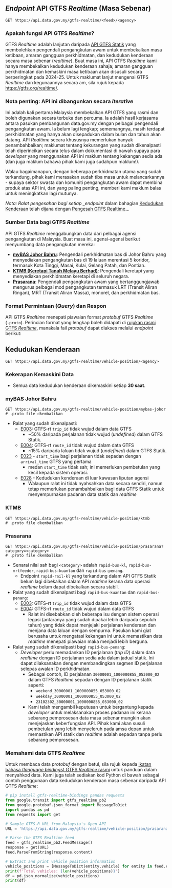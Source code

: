 
## _Endpoint_ API GTFS _Realtime_ (Masa Sebenar)

<Head>
  <title>GTFS Realtime - Malaysia's Official Open API</title>
</Head>

```http
GET https://api.data.gov.my/gtfs-realtime/<feed>/<agency>
```

### Apakah fungsi API GTFS _Realtime_?

GTFS _Realtime_ adalah lanjutan daripada [API GTFS Statik](gtfs-static) yang membolehkan pengendali pengangkutan awam untuk membekalkan masa ketibaan, amaran gangguan perkhidmatan, dan kedudukan kenderaan secara masa sebenar (_realtime_).
Buat masa ini, API GTFS _Realtime_ kami hanya membekalkan kedudukan kenderaan sahaja; amaran gangguan perkhidmatan dan kemaskini masa ketibaan akan disusuli secara berperingkat pada 2024-25. Untuk maklumat lanjut mengenai GTFS _Realtime_ dan kegunaannya secara am, sila rujuk kepada https://gtfs.org/realtime/.

### Nota penting: API ini dibangunkan secara _iterative_

Ini adalah kali pertama Malaysia membekalkan API GTFS yang rasmi dan boleh digunakan secara terbuka dan percuma. Ia adalah hasil kerjasama antara pasukan pembangunan data.gov.my dengan pelbagai pengendali pengangkutan awam. Ia belum lagi lengkap; sememangnya, masih terdapat perkhidmatan yang hanya akan disepadukan dalam bulan dan tahun akan datang. API _Realtime_ secara khususnya memerlukan banyak penambahbaikan; maklumat tentang kekurangan yang sudah dikenalpasti telah diperincikan secara telus dalam dokumentasi di bawah supaya para _developer_ yang menggunakan API ini maklum tentang kekangan sedia ada (dan juga maklum bahawa pihak kami juga sudahpun maklum!).

Walau bagaimanapun, dengan beberapa perkhidmatan utama yang sudah terkandung, pihak kami merasakan sudah tiba masa untuk melancarkannya - supaya sektor swasta dan komuniti pengangkutan awam dapat membina produk atas API ini, dan yang paling penting, memberi kami maklum balas untuk meningkatkan lagi mutunya.

_Nota: Ralat pengesahan bagi setiap \_endpoint_ dalam bahagian [Kedudukan Kenderaan](#vehicle-position) telah dijana dengan [Pengesah GTFS Realtime](https://github.com/MobilityData/gtfs-realtime-validator).\_

### Sumber Data bagi GTFS _Realtime_

API GTFS _Realtime_ menggabungkan data dari pelbagai agensi pengangkutan di Malaysia. Buat masa ini, agensi-agensi berikut menyumbang data pengangkutan mereka:

- [**myBAS Johor Bahru**](https://www.causewaylink.com.my/mybas/en/): Pengendali perkhidmatan bas di Johor Bahru yang menyediakan pengangkutan bas di 19 laluan merentasi 5 koridor, termasuk Kota Tinggi, Masai, Kulai, Gelang Patah, dan Pontian.
- [**KTMB (Keretapi Tanah Melayu Berhad)**](https://www.ktmb.com.my/): Pengendali keretapi yang menyediakan perkhidmatan keretapi di seluruh negara.
- [**Prasarana**](https://myrapid.com.my/): Pengendali pengangkutan awam yang bertanggungjawab mengurus pelbagai mod pengangkutan termasuk LRT (Transit Aliran Ringan), MRT (Transit Aliran Massa), monorel, dan perkhidmatan bas.

### Format Permintaan (_Query_) dan Respon

API GTFS _Realtime_ menepati piawaian format _protobuf_ GTFS _Realtime_ (`.proto`). Perincian format yang lengkap boleh didapati di [rujukan rasmi GTFS _Realtime_](https://gtfs.org/realtime/proto/), manakala fail _protobuf_ dapat diakses melalui _endpoint_ berikut:

## Kedudukan Kenderaan

```http
GET https://api.data.gov.my/gtfs-realtime/vehicle-position/<agency>
```

### Kekerapan Kemaskini Data

- Semua data kedudukan kenderaan dikemaskini setiap **30 saat**.

### myBAS Johor Bahru

```http
GET https://api.data.gov.my/gtfs-realtime/vehicle-position/mybas-johor
# .proto file dkembalikan
```

- Ralat yang sudah dikenalpasti:
  - [E003](https://github.com/MobilityData/gtfs-realtime-validator/blob/master/RULES.md#E003): GTFS-rt `trip_id` tidak wujud dalam data GTFS
    - ~50% daripada perjalanan tidak wujud (_undefined_) dalam GTFS Statik.
  - [E004](https://github.com/MobilityData/gtfs-realtime-validator/blob/master/RULES.md#E004): GTFS-rt `route_id` tidak wujud dalam data GTFS
    - ~15% daripada laluan tidak wujud (_undefined_) dalam GTFS Statik.
  - [E023](https://github.com/MobilityData/gtfs-realtime-validator/blob/master/RULES.md#E023) - `start_time` bagi perjalanan tidak sepadan dengan `arrival_time` GTFS yang pertama
    - medan `start_time` tidak sah; ini memerlukan pembetulan yang kecil kepada sistem operasi.
  - [E028](https://github.com/MobilityData/gtfs-realtime-validator/blob/master/RULES.md#E028) - Kedudukan kenderaan di luar kawasan liputan agensi
    - Walaupun ralat ini tidak nyahsahkan data secara sendiri, namun tetap memerlukan penambahbaikan bagi data GTFS Statik untuk menyempurnakan padanan data statik dan _realtime_

### KTMB

```http
GET https://api.data.gov.my/gtfs-realtime/vehicle-position/ktmb
# .proto file dkembalikan
```

### Prasarana

```http
GET https://api.data.gov.my/gtfs-realtime/vehicle-position/prasarana?category=<category>
# .proto file dkembalikan
```

- Senarai nilai sah bagi `<category>` adalah `rapid-bus-kl`, `rapid-bus-mrtfeeder`, `rapid-bus-kuantan` dan `rapid-bus-penang`.
  - Endpoint `rapid-rail-kl` yang terkandung dalam API GTFS Statik belum lagi dibekalkan dalam API _realtime_ kerana data operasi _realtime_ belum dapat dibekalkan secara stabil.
- Ralat yang sudah dikenalpasti bagi `rapid-bus-kuantan` dan `rapid-bus-penang`:
  - [E003](https://github.com/MobilityData/gtfs-realtime-validator/blob/master/RULES.md#E003): GTFS-rt `trip_id` tidak wujud dalam data GTFS
  - [E004](https://github.com/MobilityData/gtfs-realtime-validator/blob/master/RULES.md#E004): GTFS-rt `route_id` tidak wujud dalam data GTFS
    - Ralat ini disebabkan oleh beberapa isu dengan sistem operasi legasi (antaranya yang sudah dipakai lebih daripada sepuluh tahun) yang tidak dapat menjejaki perjalanan kenderaan dan menjana data laluan dengan sempurna. Pasukan kami giat berusaha untuk mengatasi kekangan ini untuk memastikan data _realtime_ menepati piawaian maka menjadi lebih berguna.
- Ralat yang sudah dikenalpasti bagi `rapid-bus-penang`:
  - _Developer_ perlu memadankan ID perjalanan (_trip ID_) dalam data _realtime_ dengan ID perjalanan sedia ada dalam jadual statik. Ini dapat dilaksanakan dengan membandingkan segmen ID perjalanan selepas awalan ID perkhidmatan.
    - Sebagai contoh, ID perjalanan `30000001_1000000855_053000_02` dalam GTFS _Realtime_ sepadan dengan ID perjalanan statik seperti:
      - `weekend_30000001_1000000855_053000_02`
      - `weekday_30000001_1000000855_053000_02`
      - `23102302_30000001_1000000855_053000_02`
    - Kami telah mengambil keputusan untuk bergantung kepada _developer_ untuk melaksanakan proses padanan ini kerana sebarang pemprosesan data masa sebenar mungkin akan menjejaskan keberfungsian API. Pihak kami akan susuli pembetulan yang lebih menyeleruh pada amsa depan untuk memastikan API statik dan _realtime_ adalah sepadan tanpa perlu sebarang pemprosesan.

### Memahami data GTFS _Realtime_

Untuk membaca data _protobuf_ dengan betul, sila rujuk kepada [ikatan bahasa (_language bindings_) GTFS _Realtime_ rasmi](https://gtfs.org/realtime/language-bindings/) untuk panduan dalam menyahkod data. Kami juga telah sediakan kod Python di bawah sebagai contoh penggunaan data kedudukan kenderaan masa sebenar daripada API GTFS _Realtime_:

```python
# pip install gtfs-realtime-bindings pandas requests
from google.transit import gtfs_realtime_pb2
from google.protobuf.json_format import MessageToDict
import pandas as pd
from requests import get

# Sample GTFS-R URL from Malaysia's Open API
URL = 'https://api.data.gov.my/gtfs-realtime/vehicle-position/prasarana?category=rapid-bus-kl'

# Parse the GTFS Realtime feed
feed = gtfs_realtime_pb2.FeedMessage()
response = get(URL)
feed.ParseFromString(response.content)

# Extract and print vehicle position information
vehicle_positions = [MessageToDict(entity.vehicle) for entity in feed.entity]
print(f'Total vehicles: {len(vehicle_positions)}')
df = pd.json_normalize(vehicle_positions)
print(df)
```
